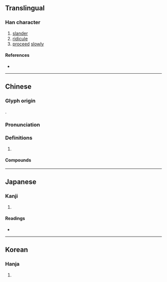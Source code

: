 {{also|姗}}
{{character info/new}}
==Translingual==

===Han character===
{{Han char|rn=38|rad=女|as=05|sn=8|four=47440|canj=VBT|ids=⿰女冊}}

# [[slander]]
# [[ridicule]]
# [[proceed]] [[slowly]]

====References====
* {{Han ref|kx=0258.230|dkj=06169|dj=0524.010|hdz=21037.100|uh=59CD|ud=22989|bh=A96B|bd=43371}}

----

==Chinese==
{{zh-forms|s=姗}}

===Glyph origin===
{{Han compound|女|冊|ls=psc|c1=s|c2=p|t1=female}}. 

===Pronunciation===
{{zh-pron
|m=shān
|c=sin1,saan1
|mc=y
|cat=
}}

===Definitions===
{{zh-hanzi}}

# {{rfdef|zh}}

====Compounds====
{{zh-der|姍姍|姍姍來遲|姍笑|媻姍}}

----

==Japanese==

===Kanji===
{{ja-kanji|grade=|rs=女05}}

# {{defn|lang=ja|sort=女05}}

====Readings====
* {{ja-readings|on=[[さん]] (san), [[せん]] (sen), [[はん]] (han), [[さつ]] (satsu), [[さち]] (sachi)|kun=[[みめよい]] (mimeyoi), [[そしる]] (soshiru), [[みにくい]] (minikui)}}

----

==Korean==

===Hanja===
{{ko-hanja|hangeul=산|rv=san|mr=san}}

# {{defn|lang=ko|sort=女05}}
